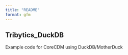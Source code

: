```yaml
---
title: "README"
format: gfm 
---
```


## Tribytics_DuckDB

Example code for CoreCDM using DuckDB/MotherDuck

